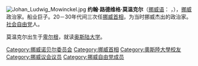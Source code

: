 [[File:Johan_Ludwig_Mowinckel.jpg|thumb]]
'''约翰·路德维格·莫温克尔'''（[[挪威语|挪威语]]：'''{{lang|no|Johan Ludwig Mowinckel}}'''<!-- {{audio|Johan Mowinckel.ogg|聆听}}-->，{{bd|1870年|10月22日|1943年|9月30日|catIdx=M}}），[[挪威|挪威]]政治家。船业巨子。20－30年代间三次任[[挪威首相|挪威首相]]，为当时挪威杰出的政治家。[[挪威社会自由党|社会自由党]]人。

莫温克尔出生于[[卑尔根|卑尔根]]，就读[[奥斯陆大学|奥斯陆大学]]。

{{start box}}
{{s-before|[[亚伯拉罕·贝尔格|亚伯拉罕·贝尔格]]}}
{{s-title|[[挪威首相|挪威首相]]|1924年-1926年}}
{{s-after|[[伊瓦尔·林克|伊瓦尔·林克]]}}
{{s-before|[[克里斯多夫·Hornsrud|克里斯多夫·Hornsrud]]}}
{{s-title|[[挪威首相|挪威首相]]|1928年-1931年}}
{{s-after|[[佩德·科斯达德|佩德·科斯达德]]}}
{{s-before|[[延斯·Hundseid|延斯·Hundseid]]}}
{{s-title|[[挪威首相|挪威首相]]|1933年-1935年}}
{{s-after|[[约翰·尼高斯沃尔|约翰·尼高斯沃尔]]}}
{{end box}}

{{Authority control}}
{{DEFAULTSORT:Mowinckel, Johan Ludwig}}

[[Category:挪威诺贝尔委员会|Category:挪威诺贝尔委员会]]
[[Category:挪威首相|Category:挪威首相]]
[[Category:奧斯陸大學校友|Category:奧斯陸大學校友]]
[[Category:挪威议会议员|Category:挪威议会议员]]
[[Category:挪威自由党成员|Category:挪威自由党成员]]